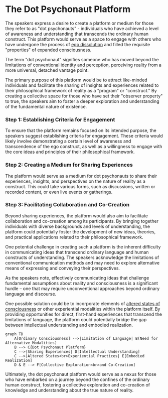 
# The Dot Psychonaut Platform

The speakers express a desire to create a platform or medium for those they refer to as "dot psychonauts" - individuals who have achieved a level of awareness and understanding that transcends the ordinary human construct. This platform would serve as a space to engage with others who have undergone the process of [ego dissolution](/transcending-the-ego) and filled the requisite "properties" of expanded consciousness.

<Callout emoji="💡">
The term "dot psychonaut" signifies someone who has moved beyond the limitations of conventional identity and perception, perceiving reality from a more universal, detached vantage point.
</Callout>

The primary purpose of this platform would be to attract like-minded individuals and facilitate the sharing of insights and experiences related to their philosophical framework of reality as a "program" or "construct." By creating a collective space for those who have set their "observer property" to true, the speakers aim to foster a deeper exploration and understanding of the fundamental nature of existence.

<Steps>

### Step 1: Establishing Criteria for Engagement

To ensure that the platform remains focused on its intended purpose, the speakers suggest establishing criteria for engagement. These criteria would likely involve demonstrating a certain level of awareness and transcendence of the ego construct, as well as a willingness to engage with the core ideas and principles of their philosophical framework.

### Step 2: Creating a Medium for Sharing Experiences

The platform would serve as a medium for dot psychonauts to share their experiences, insights, and perspectives on the nature of reality as a construct. This could take various forms, such as discussions, written or recorded content, or even live events or gatherings.

### Step 3: Facilitating Collaboration and Co-Creation

Beyond sharing experiences, the platform would also aim to facilitate collaboration and co-creation among its participants. By bringing together individuals with diverse backgrounds and levels of understanding, the platform could potentially foster the development of new ideas, theories, and practical applications related to their philosophical framework.

</Steps>

One potential challenge in creating such a platform is the inherent difficulty in communicating ideas that transcend ordinary language and human constructs of understanding. The speakers acknowledge the limitations of conventional communication methods and may need to explore alternative means of expressing and conveying their perspectives.

<Callout emoji="⚠️">
As the speakers note, effectively communicating ideas that challenge fundamental assumptions about reality and consciousness is a significant hurdle – one that may require unconventional approaches beyond ordinary language and discourse.
</Callout>

One possible solution could be to incorporate elements of [altered states of consciousness](/psychedelics-and-plant-medicines/altered-states-of-consciousness) or other experiential modalities within the platform itself. By providing opportunities for direct, first-hand experiences that transcend the limitations of language, the platform could potentially bridge the gap between intellectual understanding and embodied realization.

```mermaid
graph TD
    A[Ordinary Consciousness] -->|Limitation of Language| B(Need for Alternative Modalities)
    B --> C{Dot Psychonaut Platform}
    C -->|Sharing Experiences| D[Intellectual Understanding]
    C -->|Altered States<br>Experiential Practices| E[Embodied Realization]
    D & E --> F[Collective Exploration<br>and Co-Creation]
```

Ultimately, the dot psychonaut platform would serve as a nexus for those who have embarked on a journey beyond the confines of the ordinary human construct, fostering a collective exploration and co-creation of knowledge and understanding about the true nature of reality.